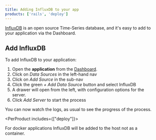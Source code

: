 ```yaml
---
title: Adding InfluxDB to your app
products: ['rails', 'deploy']
---
```


[InfluxDB](https://influxdata.com/) is an open source Time-Series database, and it's easy to add to your application via the Dashboard.

## Add InfluxDB

To add InfluxDB to your application:

1. Open the **application** from the [Dashboard](https://app.cloud66.com/dashboard).
2. Click on *Data Sources* in the left-hand nav 
3. Click on *Add Source* in the sub-nav
4. Click the green *+ Add Data Source* button and select InfluxDB
5. A drawer will open from the left, with configuration options for the server.
6. Click *Add Server* to start the process

You can now watch the logs, as usual to see the progress of the process.

<PerProduct includes={["deploy"]}>

<Callout type="error" title="Added to host not container">
For docker applications InfluxDB will be added to the host not as a container.
</Callout>

</PerProduct>